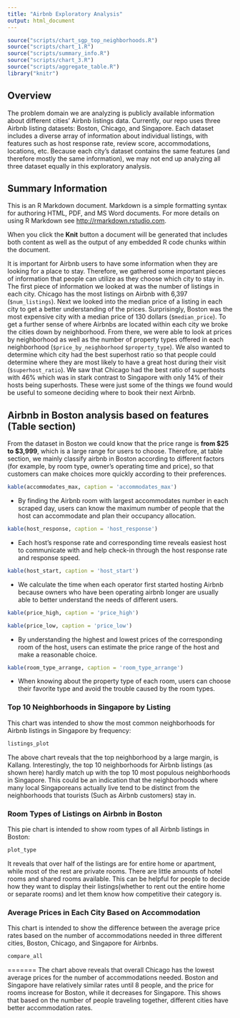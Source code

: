 ```yaml
---
title: "Airbnb Exploratory Analysis"
output: html_document
---
```


```r
source("scripts/chart_sgp_top_neighborhoods.R")
source("scripts/chart_1.R")
source("scripts/summary_info.R")
source("scripts/chart_3.R")
source("scripts/aggregate_table.R")
library("knitr")
```


## Overview
The problem domain we are analyzing is publicly available information about different cities' Airbnb listings data. Currently, our repo uses three Airbnb listing datasets: Boston, Chicago, and Singapore. Each dataset includes a diverse array of information about individual listings, with features such as host response rate, review score, accommodations, locations, etc. Because each city's dataset contains the same features (and therefore mostly the same information), we may not end up analyzing all three dataset equally in this exploratory analysis.


## Summary Information
This is an R Markdown document. Markdown is a simple formatting syntax for authoring HTML, PDF, and MS Word documents. For more details on using R Markdown see <http://rmarkdown.rstudio.com>.

When you click the **Knit** button a document will be generated that includes both content as well as the output of any embedded R code chunks within the document.

It is important for Airbnb users to have some information when they are looking for a place to stay. Therefore, we gathered some important pieces of information that people can utilize as they choose which city to stay in. The first piece of information we looked at was the number of listings in each city. Chicago has the most listings on Airbnb with 6,397 (`$num_listings`). Next we looked into the median price of a listing in each city to get a better understanding of the prices. Surprisingly, Boston was the most expensive city with a median price of 130 dollars (`$median_price`). To get a further sense of where Airbnbs are located within each city we broke the cities down by neighborhood. From there, we were able to look at prices by neighborhood as well as the number of property types offered in each neighborhood (`$price_by_neighborhood` `$property_type`). We also wanted to determine which city had the best superhost ratio so that people could determine where they are most likely to have a great host during their visit  (`$superhost_ratio`). We saw that Chicago had the best ratio of superhosts with 46% which was in stark contrast to Singapore with only 14% of their hosts being superhosts. These were just some of the things we found would be useful to someone deciding where to book their next Airbnb.


## Airbnb in Boston analysis based on features (Table section)


From the dataset in Boston we could know that the price range is **from $25 to $3,999**, which is a large range for users to choose. Therefore, at table section, we mainly classify airbnb in Boston according to different factors (for example, by room type, owner's operating time and price), so that customers can make choices more quickly according to their preferences.

```r
kable(accommodates_max, caption = 'accommodates_max')
```
* By finding the Airbnb room with largest accommodates number in each scraped day, users can know the maximum number of people that the host can accommodate and plan their occupancy allocation.

```r
kable(host_response, caption = 'host_response')
```
* Each host's response rate and corresponding time reveals easiest host to communicate with and help check-in through the host response rate and response speed.

```r
kable(host_start, caption = 'host_start')
```
* We calculate the time when each operator first started hosting Airbnb because owners who have been operating airbnb longer are usually able to better understand the needs of different users.

```r
kable(price_high, caption = 'price_high')
```
```r
kable(price_low, caption = 'price_low')
```

* By understanding the highest and lowest prices of the corresponding room of the host, users can estimate the price range of the host and make a reasonable choice.

```r
kable(room_type_arrange, caption = 'room_type_arrange')
```
* When knowing about the property type of each room, users can choose their favorite type and avoid the trouble caused by the room types.



### Top 10 Neighborhoods in Singapore by Listing
This chart was intended to show the most common neighborhoods for Airbnb listings in Singapore by frequency:

```r
listings_plot
```

The above chart reveals that the top neighborhood by a large margin, is Kallang. Interestingly, the top 10 neighborhoods for Airbnb listings (as shown here) hardly match up with the top 10 most populous neighborhoods in Singapore. This could be an indication that the neighborhoods where many local Singaporeans actually live tend to be distinct from the neighborhoods that tourists (Such as Airbnb customers) stay in.


### Room Types of Listings on Airbnb in Boston
This pie chart is intended to show room types of all Airbnb listings in Boston:

```r
plot_type
```

It reveals that over half of the listings are for entire home or apartment, while most of the rest are private rooms. There are little amounts of hotel rooms and shared rooms available. This can be helpful for people to decide how they want to display their listings(whether to rent out the entire home or separate rooms) and let them know how competitive their category is.

### Average Prices in Each City Based on Accommodation
This chart is intended to show the difference between the average price rates based on the number of accommodations needed in three different cities, Boston, Chicago, and Singapore for Airbnbs.

```r
compare_all
```

=======
The chart above reveals that overall Chicago has the lowest average prices for the number of accommodations needed. Boston and Singapore have relatively similar rates until 8 people, and the price for rooms increase for Boston, while it decreases for Singapore. This shows that based on the number of people traveling together, different cities have better accommodation rates.
